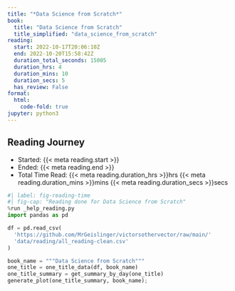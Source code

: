 ```yaml
---
title: "*Data Science from Scratch*"
book:
  title: "Data Science from Scratch"
  title_simplified: "data_science_from_scratch"
reading:
  start: 2022-10-17T20:06:10Z
  end: 2022-10-20T15:58:42Z
  duration_total_seconds: 15005
  duration_hrs: 4
  duration_mins: 10
  duration_secs: 5
  has_review: False
format:
  html:
    code-fold: true
jupyter: python3
---
```


## Reading Journey

* Started: {{< meta reading.start >}}
* Ended: {{< meta reading.end >}}
* Total Time Read: {{< meta reading.duration_hrs >}}hrs {{< meta reading.duration_mins >}}mins {{< meta reading.duration_secs >}}secs

```python
#| label: fig-reading-time
#| fig-cap: "Reading done for Data Science from Scratch"
%run _help_reading.py
import pandas as pd

df = pd.read_csv(
  'https://github.com/MrGeislinger/victorsothervector/raw/main/'
  'data/reading/all_reading-clean.csv'
)

book_name = """Data Science from Scratch"""
one_title = one_title_data(df, book_name)
one_title_summary = get_summary_by_day(one_title)
generate_plot(one_title_summary, book_name);
```
